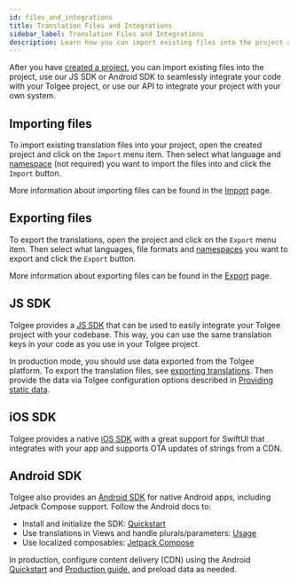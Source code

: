 ```yaml
---
id: files_and_integrations
title: Translation Files and Integrations
sidebar_label: Translation Files and Integrations
description: Learn how you can import existing files into the project and use our JS SDK or Android SDK to seamlessly integrate your code with your Tolgee project.
---
```


After you have [created a project](creating_project), you can import existing files into the project, use our JS SDK or Android SDK to seamlessly integrate your code with your Tolgee project, or use our API to integrate your project with your own system.

## Importing files

To import existing translation files into your project, open the created project and click on the `Import` menu item.
Then select what language and [namespace](/platform/translation_keys/namespaces) (not required) you want to import the files into and click the `Import` button.

More information about importing files can be found in the [Import](/platform/projects_and_organizations/import) page.

## Exporting files

To export the translations, open the project and click on the `Export` menu item.
Then select what languages, file formats and [namespaces](/platform/translation_keys/namespaces) you want to export and click the `Export` button.

More information about exporting files can be found in the [Export](/platform/projects_and_organizations/export) page.

## JS SDK

Tolgee provides a [JS SDK](/js-sdk) that can be used to easily integrate your Tolgee project with your codebase.
This way, you can use the same translation keys in your code as you use in your Tolgee project.

In production mode, you should use data exported from the Tolgee platform.
To export the translation files, see [exporting translations](/platform/projects_and_organizations/export).
Then provide the data via Tolgee configuration options described in [Providing static data](/js-sdk/providing-static-data).

## iOS SDK

Tolgee provides a native [iOS SDK](/ios-sdk) with a great support for SwiftUI that integrates with your app and supports OTA updates of strings from a CDN.

## Android SDK

Tolgee also provides an [Android SDK](/android-sdk) for native Android apps, including Jetpack Compose support. Follow the Android docs to:

- Install and initialize the SDK: [Quickstart](/android-sdk/core-module/quickstart)
- Use translations in Views and handle plurals/parameters: [Usage](/android-sdk/core-module/usage)
- Use localized composables: [Jetpack Compose](/android-sdk/jetpack/quickstart)   

In production, configure content delivery (CDN) using the Android [Quickstart](/android-sdk/core-module/quickstart) and [Production guide](/android-sdk/production), and preload data as needed.
